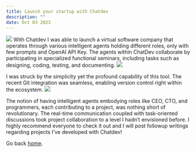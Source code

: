 ```yaml
---
title: Launch your startup with Chatdev
description: ""
date: Oct 03 2023
---
```


<img src="https://github.com/OpenBMB/ChatDev/raw/main/misc/logo1.png"/>
With Chatdev I was able to launch a virtual software company that operates through various 
intelligent agents holding different roles, only with few prompts and OpenAI API Key.
The agents within ChatDev collaborate by participating in specialized functional seminars, including tasks such as designing, coding, testing, and documenting.

<img src="https://github.com/OpenBMB/ChatDev/raw/main/misc/Human_intro.png"/>

I was struck by the simplicity yet the profound capability of this tool. The recent Git integration was seamless, enabling version control right within the ecosystem. 
<img src="https://github.com/OpenBMB/ChatDev/raw/main/misc/github.png"/>

The notion of having intelligent agents embodying roles like CEO, CTO, and programmers, each contributing to a project, was nothing short of revolutionary. 
The real-time communication coupled with task-oriented discussions took project collaboration to a level I hadn’t envisioned before. 
I highly recommend everyone to check it out and I will post followup writings regarding projects I've developed with Chatdev!

Go back [home](/).